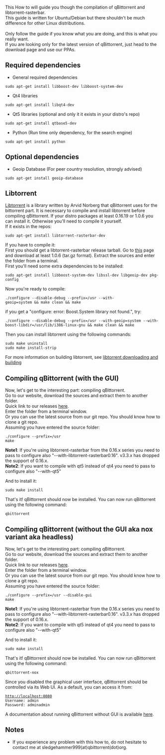 This How to will guide you though the compilation of qBittorrent and libtorrent-rasterbar.<br />This guide is written for Ubuntu/Debian but there shouldn't be much difference for other Linux distributions.<br /><br />Only follow the guide if you know what you are doing, and this is what you really want.<br />If you are looking only for the latest version of qBittorrent, just head to the download page and use our PPAs.

== Required dependencies ==
* General required dependencies
 sudo apt-get install libboost-dev libboost-system-dev

* Qt4 libraries
 sudo apt-get install libqt4-dev

* Qt5 libraries (optional and only it it exists in your distro's repo)
 sudo apt-get install qtbase5-dev

* Python (Run time only dependency, for the search engine)
 sudo apt-get install python

== Optional dependencies ==

* Geoip Database (For peer country resolution, strongly advised)
 sudo apt-get install geoip-database

== Libtorrent ==
[http://wwww.libtorrent.net Libtorrent] is a library written by Arvid Norberg that qBittorrent uses for the bittorrent part. It is necessary to compile and install libtorrent before compiling qBittorrent.
If your distro packages at least 0.16.19 or 1.0.6 you can install it. Otherwise you'll need to compile it yourself.
<br />If it exists in the repos:
 sudo apt-get install libtorrent-rasterbar-dev

If you have to compile it:
<br />First you should get a libtorrent-rasterbar release tarball. Go to [https://github.com/arvidn/libtorrent/releases this] page and download at least 1.0.6 (tar.gz format). Extract the sources and enter the folder from a terminal.
<br />First you'll need some extra dependencies to be installed:
 sudo apt-get install libboost-system-dev libssl-dev libgeoip-dev pkg-config

Now you're ready to compile:
 ./configure --disable-debug --prefix=/usr --with-geoip=system && make clean && make

if you get a "configure: error: Boost.System library not found.", try:
 ./configure --disable-debug --prefix=/usr --with-geoip=system --with-boost-libdir=/usr/lib/i386-linux-gnu && make clean && make

Then you can install libtorrent using the following commands:
 sudo make uninstall
 sudo make install-strip

For more information on building libtorrent, see [http://www.rasterbar.com/products/libtorrent/building.html libtorrent downloading and building]

== Compiling qBittorrent (with the GUI) ==
Now, let's get to the interesting part: compiling qBittorrent.
<br />Go to our website, download the sources and extract them to another folder.
<br />Quick link to our releases [http://sourceforge.net/projects/qbittorrent/files/qbittorrent/ here].
<br />Enter the folder from a terminal window.
<br />Or you can use the latest source from our git repo. You should know how to clone a git repo.
<br />Assuming you have entered the source folder:
 ./configure --prefix=/usr
 make

'''Note1''': If you're using libtorrent-rasterbar from the 0.16.x series you need to pass to configure also "--with-libtorrent-rasterbar0.16". v3.3.x has dropped the support of 0.16.x.
<br />'''Note2''': If you want to compile with qt5 instead of qt4 you need to pass to configure also "--with-qt5"

And to install it:
 sudo make install

That's it! qBittorrent should now be installed. You can now run qBittorrent using the following command:
 qbittorrent

== Compiling qBittorrent (without the GUI aka nox variant aka headless) ==
Now, let's get to the interesting part: compiling qBittorrent.
<br />Go to our website, download the sources and extract them to another folder.
<br />Quick link to our releases [http://sourceforge.net/projects/qbittorrent/files/qbittorrent/ here].
<br />Enter the folder from a terminal window.
<br />Or you can use the latest source from our git repo. You should know how to clone a git repo.
<br />Assuming you have entered the source folder:
 ./configure --prefix=/usr --disable-gui
 make

'''Note1''': If you're using libtorrent-rasterbar from the 0.16.x series you need to pass to configure also "--with-libtorrent-rasterbar0.16". v3.3.x has dropped the support of 0.16.x.
<br />'''Note2''': If you want to compile with qt5 instead of qt4 you need to pass to configure also "--with-qt5"

And to install it:
 sudo make install

That's it! qBittorrent should now be installed. You can now run qBittorrent using the following command:
 qbittorrent-nox

Since you disabled the graphical user interface, qBittorrent should be controlled via its Web UI. As a default, you can access it from:
 http://localhost:8080
 Username: admin
 Password: adminadmin

A documentation about running qBittorrent without GUI is available [[Running-qBittorrent-without-X-server|here]].

== Notes ==
* If you experience any problem with this how to, do not hesitate to contact me at sledgehammer999(at)qbittorrent(dot)org.